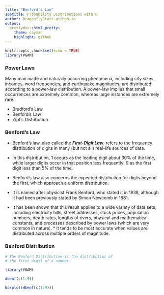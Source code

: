 ```yaml
---
title: "Benford's Law"
subtitle: Probability Distributions with R
author: DragonflyStats.github.io
output:
  prettydoc::html_pretty:
    theme: cayman
    highlight: github
---
```



```r
knitr::opts_chunk$set(echo = TRUE)
library(VGAM)
```


### Power Laws
Many man made and naturally occurring phenomena, including city sizes, incomes, word frequencies, and earthquake magnitudes, are distributed according to a power-law distribution. 
A power-law implies that small occurrences are extremely common, whereas large instances are extremely rare. 

*  Bradford's Law 
*  Benford's Law
*  Zipf's Distribution


### Benford's Law


* Benford's law, also called the ***First-Digit Law***, refers to the frequency distribution of digits in many (but not all) real-life sources of data. 
* In this distribution, 1 occurs as the leading digit about 30\% of the time, while larger digits occur in that position less frequently: 9 as the first digit less than 5\% of the time. 
* Benford's law also concerns the expected distribution for digits beyond the first, which approach a uniform distribution.
* It is named after physicist Frank Benford, who stated it in 1938, although it had been previously stated by Simon Newcomb in 1881.


* It has been shown that this result applies to a wide variety of data sets, including electricity bills, street addresses, stock prices, population numbers, death rates, lengths of rivers, physical and mathematical constants, and processes described by power laws (which are very common in nature). * It tends to be most accurate when values are distributed across multiple orders of magnitude.

### Benford Distribution

```r
# The Benford Distribution is the distribution of 
# the first digit of a number. 

library(VGAM)

dbenf(c(1:9))

```

```r
barplot(dbenf(c(1:9)))
```

